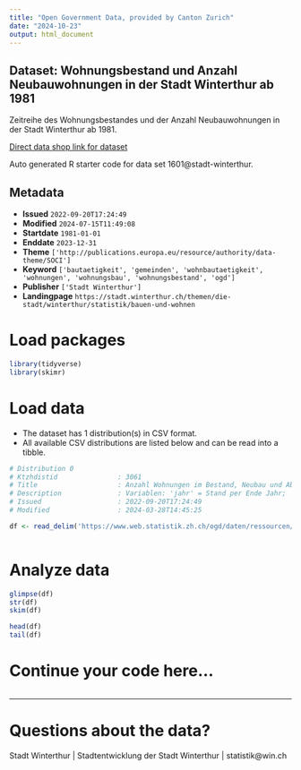```yaml
---
title: "Open Government Data, provided by Canton Zurich"
date: "2024-10-23"
output: html_document
---
```


## Dataset: Wohnungsbestand und Anzahl Neubauwohnungen in der Stadt Winterthur ab 1981

Zeitreihe des Wohnungsbestandes und der Anzahl Neubauwohnungen in der Stadt Winterthur ab 1981.

[Direct data shop link for dataset](https://www.zh.ch/de/politik-staat/statistik-daten/datenkatalog.html#/datasets/1601@stadt-winterthur)

Auto generated R starter code for data set 1601@stadt-winterthur.

## Metadata

- **Issued** `2022-09-20T17:24:49`
- **Modified** `2024-07-15T11:49:08`
- **Startdate** `1981-01-01`
- **Enddate** `2023-12-31`
- **Theme** `['http://publications.europa.eu/resource/authority/data-theme/SOCI']`
- **Keyword** `['bautaetigkeit', 'gemeinden', 'wohnbautaetigkeit', 'wohnungen', 'wohnungsbau', 'wohnungsbestand', 'ogd']`
- **Publisher** `['Stadt Winterthur']`
- **Landingpage** `https://stadt.winterthur.ch/themen/die-stadt/winterthur/statistik/bauen-und-wohnen`


# Load packages

```r

library(tidyverse)
library(skimr)

```

# Load data

-   The dataset has 1 distribution(s) in CSV format.
-   All available CSV distributions are listed below and can be read into a tibble.

```r

# Distribution 0
# Ktzhdistid               : 3061
# Title                    : Anzahl Wohnungen im Bestand, Neubau und Abbruch, nach Jahr
# Description              : Variablen: 'jahr' = Stand per Ende Jahr; 'bestand' = Gesamtanzahl Wohnungen; 'neubau' = Neu gebaute Wohnungen im entsprechenden Jahr; 'abbruch' = Abgebrochene Wohnungen im entsprechenden Jahr.
# Issued                   : 2022-09-20T17:24:49
# Modified                 : 2024-03-28T14:45:25

df <- read_delim('https://www.web.statistik.zh.ch/ogd/daten/ressourcen/KTZH_00001601_00003061.csv')



```

# Analyze data

```r

glimpse(df)
str(df)
skim(df)

head(df)
tail(df)

```

# Continue your code here...

```r

```

------------------------------------------------------------------------

# Questions about the data?

Stadt Winterthur | Stadtentwicklung der Stadt Winterthur | statistik@win.ch

